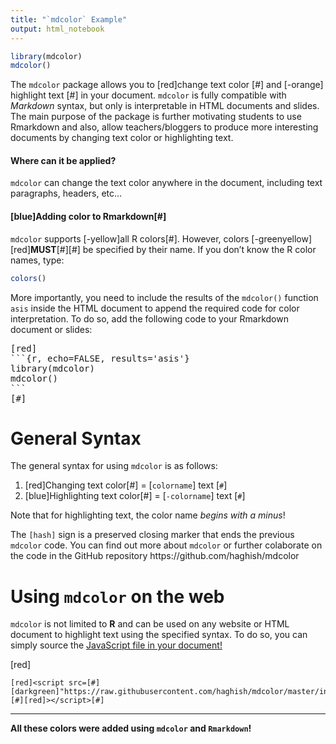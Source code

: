 ```yaml
---
title: "`mdcolor` Example"
output: html_notebook
---
```



```r
library(mdcolor)
mdcolor()
```

The `mdcolor` package allows you to [red]change text color [#] 
and [-orange] highlight text [#] in your document. `mdcolor` 
is fully compatible with *Markdown* syntax, but only is 
interpretable in HTML documents and slides. The main purpose 
of the package is further motivating students to use Rmarkdown 
and also, allow teachers/bloggers to produce more interesting 
documents by changing text color or highlighting text.

#### Where can it be applied?

`mdcolor` can change the text color anywhere in the document, 
including text paragraphs, headers, etc... 



#### [blue]Adding color to Rmarkdown[#]

`mdcolor` supports [-yellow]all R colors[#]. However, 
colors [-greenyellow][red]**MUST**[#][#] be specified 
by their name. If you don't know the R color names, type:

```r
colors()
```

More importantly, you need to include the results of the 
`mdcolor()` function `asis` inside the HTML document to 
append the required code for color interpretation. To do so, 
add the following code to your Rmarkdown document or slides:


<pre>
[red]
&#96;&#96;&#96;{r, echo=FALSE, results='asis'}  
library(mdcolor)
mdcolor()
&#96;&#96;&#96;
[#]
</pre>



General Syntax
==============

The general syntax for using `mdcolor` is as follows:

1. [red]Changing text color[#] = [`colorname`] text [`#`]
2. [blue]Highlighting text color[#] = [`-colorname`] text [`#`]

Note that for highlighting text, the color name _begins with a 
minus_!

The `[hash]` sign is a preserved closing marker that ends 
the previous `mdcolor` code. You can find out more about 
`mdcolor` or further colaborate on the code in the GitHub 
repository https://github.com/haghish/mdcolor


Using `mdcolor` on the web
==========================

`mdcolor` is not limited to **R** and can be used on any website
or HTML document to highlight text using the specified 
syntax. To do so, you can simply source the [JavaScript file in your document!](https://raw.githubusercontent.com/haghish/mdcolor/master/inst/mdcolor.js) 


[red]

~~~
[red]<script src=[#][darkgreen]"https://raw.githubusercontent.com/haghish/mdcolor/master/inst/mdcolor.js"[#][red]></script>[#]
~~~

-----------

**All these colors were added using `mdcolor` and `Rmarkdown`!**

